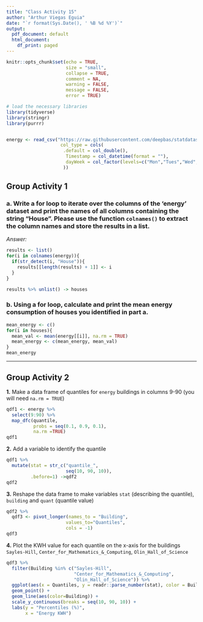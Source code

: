 ```yaml
---
title: "Class Activity 15"
author: "Arthur Viegas Eguia"
date: "`r format(Sys.Date(), ' %B %d %Y')`"
output:
  pdf_document: default
  html_document:
    df_print: paged
---
```


```r
knitr::opts_chunk$set(echo = TRUE, 
                      size = "small", 
                      collapse = TRUE, 
                      comment = NA, 
                      warning = FALSE, 
                      message = FALSE,
                      error = TRUE)

# load the necessary libraries
library(tidyverse)
library(stringr)
library(purrr)


energy <- read_csv("https://raw.githubusercontent.com/deepbas/statdatasets/main/energy.csv",
                    col_type = cols(
                     .default = col_double(), 
                      Timestamp = col_datetime(format = ""),
                      dayWeek = col_factor(levels=c("Mon","Tues","Wed","Thurs","Fri","Sat","Sun"))
                     ))
```


\vspace*{1in}


## Group Activity 1

### a. Write a for loop to iterate over the columns of the 'energy' dataset and print the names of all columns containing the string "House". Please use the function `colnames()` to extract the column names and store the results in a list.

*Answer:*

```r
results <- list()
for(i in colnames(energy)){
  if(str_detect(i, "House")){
    results[[length(results) + 1]] <- i 
  }  
}

results %>% unlist() -> houses
```





### b. Using a for loop, calculate and print the mean energy consumption of houses you identified in part a.

```r
mean_energy <- c()
for(i in houses){
  mean_val <- mean(energy[[i]], na.rm = TRUE)
  mean_energy <- c(mean_energy, mean_val)
}
mean_energy
```


-------------------------------------------------------------------------------------

## Group Activity 2


**1.** Make a data frame of quantiles for `energy` buildings in columns 9-90 (you will need `na.rm = TRUE`)

```r
qdf1 <- energy %>%
  select(9:90) %>% 
  map_dfc(quantile,
          probs = seq(0.1, 0.9, 0.1),
          na.rm =TRUE) 
qdf1
```




**2.**  Add a variable to identify the quantile


```r
qdf1 %>%
  mutate(stat = str_c("quantile_",
                      seq(10, 90, 10)),
         .before=1) ->qdf2
qdf2
```







**3.**  Reshape the data frame to make variables `stat` (describing the quantile), `building` and `quant` (quantile value)




```r
qdf2 %>%
  qdf3 <- pivot_longer(names_to = "Building",
                      values_to="Quantiles",
                      cols = -1)
qdf3
```





**4.**  Plot the KWH value for each quantile on the x-axis for the buildings `Sayles-Hill`, `Center_for_Mathematics_&_Computing`, `Olin_Hall_of_Science`



```r
qdf3 %>% 
  filter(Building %in% c("Sayles-Hill",
                         "Center_for_Mathematics_&_Computing",
                         "Olin_Hall_of_Science")) %>% 
  ggplot(aes(x = Quantiles, y = readr::parse_number(stat), color = Building)) + 
  geom_point() +
  geom_line(aes(color=Building)) +
  scale_y_continuous(breaks = seq(10, 90, 10)) +
  labs(y = "Percentiles (%)",
       x = "Energy KWH")

```








